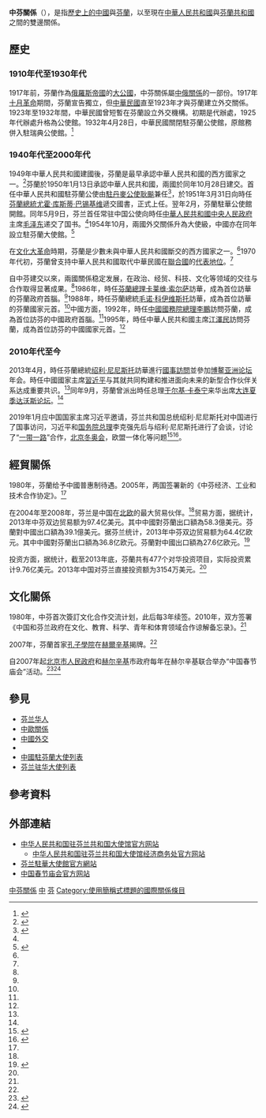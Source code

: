 {{NoteTA
| G1 = 地名
| G2 = 人名
| 1 = zh-hans:于庆泰; zh-hant:于慶泰;
}}
{{not|中華民國與芬蘭關係}}

{{Infobox Bilateral relations |中國－芬蘭|Finland|People's Republic of China|map=Finland China Locator.png|mission1=[[芬蘭駐華大使館|芬蘭駐華大使館]]|mission2=[[中國駐芬蘭大使館|中國駐芬蘭大使館]]|envoytitle1=[[芬蘭駐華大使列表|大使]]|envoy1={{tsl|fi|Leena-Kaisa Mikkola|孟蓝}}<ref>{{cite web |title = 驻华大使到任顺序及递交国书日期 |url = https://www.mfa.gov.cn/web/lbfw_673061/fgzl_673083/202201/t20220114_10495616.shtml |publisher = 中华人民共和国外交部 }}</ref>|envoytitle2=[[中國駐芬蘭大使列表|大使]]|envoy2=[[王同庆|王同庆]]}}

'''中芬關係'''（{{lang-fi|Kiinan ja Suomen suhteet}}），是指[[中國歷史|歷史上的中國]]與[[芬蘭歷史|芬蘭]]，以至現在[[中華人民共和國|中華人民共和國]]與[[芬蘭共和國|芬蘭共和國]]之間的雙邊關係。

==歷史==
===1910年代至1930年代===
1917年前，芬蘭作為[[俄羅斯帝國|俄羅斯帝國]]的[[大公國|大公國]]，中芬關係屬[[中俄關係|中俄關係]]的一部份。1917年[[十月革命|十月革命]]期間，芬蘭宣告獨立，但[[中華民國|中華民國]]直至1923年才與芬蘭建立外交關係。1923年至1932年間，中華民國曾短暫在芬蘭設立外交機構。初期是代辦處，1925年代辦處升格為公使館。1932年4月28日，中華民國關閉駐芬蘭公使館，原館務併入駐瑞典公使館。<ref>{{cite web|url=http://202.196.33.227/CRFDHTML/r200607067/r200607067.1107476e.html|title=十六　中國駐國外使節名録 (1911——1949)|deadurl=yes|archiveurl=https://archive.today/20120709035127/http://202.196.33.227/CRFDHTML/r200607067/r200607067.1107476e.html|archivedate=2012-07-09|accessdate=2015-03-16}}</ref>

===1940年代至2000年代===
1949年中華人民共和國建國後，芬蘭是最早承認中華人民共和國的西方國家之一。<ref name="历史">{{Cite web |url=http://www.finland.cn/public/default.aspx?nodeid=35189&contentlan=20&culture=zh-CN |title=历史 |accessdate=2017-12-12 |publisher=芬兰驻北京大使馆 |archive-date=2017-12-13 |archive-url=https://web.archive.org/web/20171213011531/http://www.finland.cn/public/default.aspx?nodeid=35189&contentlan=20&culture=zh-CN |dead-url=no }}</ref>芬蘭於1950年1月13日承認中華人民共和國，兩國於同年10月28日建交。首任中華人民共和國駐芬蘭公使由[[中國駐丹麥大使列表|駐丹麥公使]][[耿飈|耿飈]]兼任<ref name="中国同芬兰的关系">{{Cite web |url=http://www.fmprc.gov.cn/mfa_chn/gjhdq_603914/gj_603916/oz_606480/1206_606920/sbgx_606924/ |title=中国同芬兰的关系 |accessdate=2015-03-15 |publisher=中华人民共和国外交部 |date=2014-08 |archive-date=2015-04-02 |archive-url=https://web.archive.org/web/20150402123810/http://www.fmprc.gov.cn/mfa_chn/gjhdq_603914/gj_603916/oz_606480/1206_606920/sbgx_606924/ |dead-url=no }}</ref>，於1951年3月31日向時任[[芬蘭總統|芬蘭總統]][[尤霍·库斯蒂·巴锡基维|尤霍·库斯蒂·巴锡基维]]遞交國書，正式上任。翌年2月，芬蘭駐華公使館開館。同年5月9日，芬兰首任常驻中国公使{{Link-fi|克诺林|Helge von Knorring}}向時任[[中华人民共和国中央人民政府_(1949年－1954年)|中華人民共和國中央人民政府]]主席[[毛泽东|毛泽东]]递交了国书。<ref name="历史" />1954年10月，兩國外交關係升為大使級，中國亦在同年設立駐芬蘭大使館。<ref>{{Cite web |url=http://www.chinaembassy-fi.org/chn/ztxw/sbgx/t105724.htm |title=历任中国驻芬兰大使（公使） |accessdate=2015-03-15 |publisher=中华人民共和国驻芬兰共和国大使馆 |date=2011-04-25 |archive-date=2015-04-02 |archive-url=https://web.archive.org/web/20150402121355/http://www.chinaembassy-fi.org/chn/ztxw/sbgx/t105724.htm |dead-url=no }}</ref>

在[[文化大革命|文化大革命]]時期，芬蘭是少數未與中華人民共和國斷交的西方國家之一。<ref name="历史" />1970年代初，芬蘭曾支持中華人民共和國取代中華民國在[[聯合國|聯合國]]的[[联合国大会2758号决议|代表地位]]。<ref name="中国同芬兰的关系" />

自中芬建交以來，兩國關係稳定发展，在政治、经贸、科技、文化等领域的交往与合作取得显著成果。<ref name="中国同芬兰的关系" />1986年，時任[[芬蘭總理|芬蘭總理]][[卡莱维·索尔萨|卡莱维·索尔萨]]訪華，成為首位訪華的芬蘭政府首腦。<ref name="中国同芬兰的关系" />1988年，時任芬蘭總統[[毛诺·科伊维斯托|毛诺·科伊维斯托]]訪華，成為首位訪華的芬蘭國家元首。<ref name="中国同芬兰的关系" />中國方面，1992年，時任[[中國國務院總理|中國國務院總理]][[李鵬|李鵬]]訪問芬蘭，成為首位訪芬的中國政府首腦。<ref name="中国同芬兰的关系" />1995年，時任中華人民共和國主席[[江澤民|江澤民]]訪問芬蘭，成為首位訪芬的中國國家元首。<ref name="中国同芬兰的关系" />

===2010年代至今===
2013年4月，時任芬蘭總統[[绍利·尼尼斯托|绍利·尼尼斯托]]訪華進行[[國事訪問|國事訪問]]並參加[[博鳌亚洲论坛|博鳌亚洲论坛]]年会。時任中國國家主席[[習近平|習近平]]与其就共同构建和推进面向未来的新型合作伙伴关系达成重要共识。<ref name="中国同芬兰的关系" />同年9月，芬蘭曾派出時任总理[[于尔基·卡泰宁|于尔基·卡泰宁]]来华出席[[大连|大连]][[夏季达沃斯论坛|夏季达沃斯论坛]]。<ref name="中国同芬兰的关系" />

2019年1月应中国国家主席习近平邀请，芬兰共和国总统绍利·尼尼斯托对中国进行了国事访问，习近平和[[中华人民共和国国务院总理|国务院总理]]李克强先后与绍利·尼尼斯托进行了会谈，讨论了“[[一带一路|一带一路]]”合作，[[2022年冬季奥林匹克运动会|北京冬奥会]]，欧盟一体化等问题<ref>{{Cite web|title=李克强会见芬兰总统尼尼斯托-新华网|url=http://www.xinhuanet.com/politics/leaders/2019-01/15/c_1123994253.htm|access-date=2021-12-13|work=www.xinhuanet.com}}</ref><ref>{{Cite web|title=习近平同芬兰总统尼尼斯托举行会谈-新华网|url=http://www.xinhuanet.com/world/2017-04/05/c_1120756162.htm|access-date=2021-12-13|work=www.xinhuanet.com}}</ref>。

==經貿關係==
{{Gallery
|title=中芬貿易的商品比例
|width=300
|height=250
|align=center
|lines=1
|File:产品中国出口到芬兰 (2012).svg|中國出口到芬兰的产品（2012年）<ref name="进出口">{{cite web|author=Alexander Simoes|title=产品中国出口到芬兰 (2012)|url=http://atlas.media.mit.edu/explore/tree_map/hs/export/chn/fin/show/2012/|publisher=Observatory of Economic Complexity|accessdate=2015-03-16}}</ref>
|File:产品芬兰出口到中国 (2012).svg|芬兰出口到中國的产品（2012年）<ref name="进出口"/>
}}

1980年，芬蘭给予中國普惠制待遇。2005年，两国签署新的《中芬经济、工业和技术合作协定》。<ref name="中国同芬兰的关系" />

在2004年至2008年，芬兰是中国在[[北欧|北欧]]的最大贸易伙伴。<ref name="中国同芬兰的关系" />贸易方面，据统计，2013年中芬双边贸易额为97.4亿美元。其中中國對芬蘭出口額為58.3億美元。芬蘭對中國出口額為39.1億美元。据芬兰统计，2013年中芬双边贸易额为64.4亿欧元。其中中國對芬蘭出口額為36.8亿欧元。芬蘭對中國出口額為27.6亿欧元。<ref name="2013年中芬经贸合作简况">{{Cite web |url=http://fi.mofcom.gov.cn/article/zxhz/hzjj/201406/20140600630159.shtml |title=2013年中芬经贸合作简况 |accessdate=2015-03-15 |publisher=中华人民共和国驻芬兰共和国大使馆經濟商務參贊處 |date=2014-06-18 |archive-date=2016-11-12 |archive-url=https://web.archive.org/web/20161112100333/http://fi.mofcom.gov.cn/article/zxhz/hzjj/201406/20140600630159.shtml |dead-url=no }}</ref>

投资方面，据统计，截至2013年底，芬蘭共有477个对华投资项目，实际投资累计9.76亿美元。2013年中国对芬兰直接投资额为3154万美元。<ref name="2013年中芬经贸合作简况" />

==文化關係==
1980年，中芬首次簽訂文化合作交流计划，此后每3年续签。2010年，双方签署《中国和芬兰政府在文化、教育、科学、青年和体育领域合作谅解备忘录》。<ref name="中国同芬兰的关系" />

2007年，芬蘭首家[[孔子學院|孔子學院]]在[[赫爾辛基|赫爾辛基]]揭牌。<ref name="中国同芬兰的关系" />

自2007年起[[北京市人民政府|北京市人民政府]]和[[赫尔辛基|赫尔辛基]]市政府每年在赫尔辛基联合举办“中国春节庙会”活动。<ref>{{cite web | url = http://www.xinhuanet.com//world/2016-02/16/c_1118062122.htm | title = "欢乐春节"十年"扎根"赫尔辛基 芬兰人对庙会"很上心" | author = 赵仁伟 & 李骥志 | language = zh | publisher = 新华网 | date = 2016-02-16 | accessdate = 2019-03-16 }}</ref><ref>{{cite web | url = https://finland.fi/zh/shenghuoyushehui/zaiyinzhuangsuguodeheerxinjihuanqingzhongguoxinnian/ | title = 在银妆素裹的赫尔辛基欢庆中国新年 | author = Karppinen, Leena | language = zh | publisher = 这就是芬兰 | date = 2013-02 | accessdate = 2019-03-16 }}</ref>

==參見==
{{portal box|國際關係|中國|芬蘭}}
*[[芬兰华人|芬兰华人]]
*[[中歐關係|中歐關係]]
*[[中國外交|中國外交]]
*{{Link-en|芬蘭外交|Foreign relations of Finland}}
*[[中國駐芬蘭大使列表|中國駐芬蘭大使列表]]
*[[芬兰驻华大使列表|芬兰驻华大使列表]]

==參考資料==
{{reflist}}

==外部連結==
* [http://fi.china-embassy.gov.cn/chn/ 中华人民共和国驻芬兰共和国大使馆官方网站]{{zh-hans icon}}{{en icon}}
** [http://fi.mofcom.gov.cn/ 中华人民共和国驻芬兰共和国大使馆经济商务处官方网站]{{zh-hans icon}}
* [http://www.finland.cn/public/default.aspx?culture=zh-CN&contentlan=20 芬兰駐華大使館官方網站]{{Wayback|url=http://www.finland.cn/public/default.aspx?culture=zh-CN&contentlan=20 |date=20150319123516 }}{{zh-hans icon}}{{en icon}}{{fi icon}}{{sv icon}}
* [https://kiinalainenuusivuosi.fi/zh-hans/ 中国春节庙会官方网站]{{Wayback|url=https://kiinalainenuusivuosi.fi/zh-hans/ |date=20190203105625 }} {{zh}} {{fi}} {{en}}

{{中華人民共和國外交}}
{{芬兰外交}}
[[Category:中芬關係|]]
[[Category:芬蘭雙邊關係|中]]
[[Category:中歐關係|芬]]
[[Category:使用簡稱式標題的國際關係條目|Category:使用簡稱式標題的國際關係條目]]
